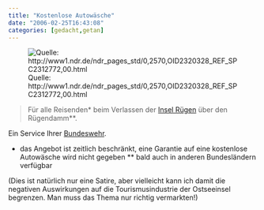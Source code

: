 ```yaml
---
title: "Kostenlose Autowäsche"
date: "2006-02-25T16:43:08"
categories: [gedacht,getan]
---
```


![Quelle: http://www1.ndr.de/ndr_pages_std/0,2570,OID2320328_REF_SPC2312772,00.html](/blog/wp-content/uploads/2006/02/bw_ruegen.jpg)

> Für alle Reisenden* beim Verlassen der [Insel Rügen](http://www.ruegen.de/) über den Rügendamm**. 

Ein Service Ihrer [Bundeswehr](http://www.bundeswehr.de).

* das Angebot ist zeitlich beschränkt, eine Garantie auf eine kostenlose Autowäsche wird nicht gegeben
** bald auch in anderen Bundesländern verfügbar

(Dies ist natürlich nur eine Satire, aber vielleicht kann ich damit die negativen Auswirkungen auf die Tourismusindustrie der Ostseeinsel begrenzen. Man muss das Thema nur richtig vermarkten!)
